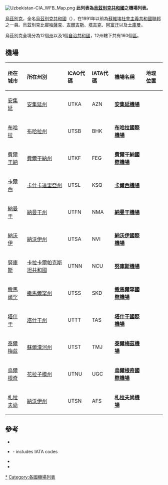 
[[File:Uzbekistan-CIA_WFB_Map.png|thumb]]
'''此列表為[[烏茲別克共和國|烏茲別克共和國]]之機場列表。'''

[[烏茲別克|烏茲別克]]，全名[[烏茲別克共和國|烏茲別克共和國]]（{{lang-uz|O‘zbekiston Respublikasi / Ўзбекистон Республикаси}}），在1991年以前為[[蘇維埃社會主義共和國聯邦|蘇維埃社會主義共和國聯邦]]之一員。烏茲別克比鄰[[哈薩克|哈薩克]]、[[吉爾吉斯|吉爾吉斯]]、[[塔吉克斯坦|塔吉克]]、[[阿富汗|阿富汗]]以及[[土庫曼|土庫曼]]。

烏茲別克全境分為12個[[州|州]]以及1個[[自治共和國|自治共和國]]，12州轄下共有160個[[區|區]]。

==機場==
{| class="wikitable sortable"
|- style="vertical-align:baseline;"
! style="text-align:left;" | 所在城市
! style="text-align:left;" | 所在州別
! style="text-align:left;" | ICAO代碼
! style="text-align:left;" | IATA代碼
! style="text-align:left;" | 機場名稱
! style="text-align:left;" | 地理位置

|-
| [[安集延|安集延]]
| [[安集延州|安集延州]]
| UTKA
| AZN
| '''[[安集延機場|安集延機場]]'''
| {{nowrap|{{smaller|{{coord|40|43|40|N|072|17|38|E|region:UZ_type:airport|format=dms|name=Andizhan Airport}}}}}}

|-
| [[布哈拉|布哈拉]]
| [[布哈拉州|布哈拉州]]
| UTSB
| BHK
| '''[[布哈拉國際機場|布哈拉國際機場]]'''
| {{nowrap|{{smaller|{{coord|39|46|30|N|064|29|00|E|region:UZ_type:airport|name=Bukhara International Airport}}}}}}

|-
| [[費爾干納|費爾干納]]
| [[費爾干納州|費爾干納州]]
| UTKF
| FEG
| '''[[費爾干納國際機場|費爾干納國際機場]]'''
| {{nowrap|{{smaller|{{coord|40|21|32|N|071|44|42|E|region:UZ_type:airport|name=Fergana International Airport}}}}}}

|-
| [[卡爾西|卡爾西]] 
| [[卡什卡達里亞州|卡什卡達里亞州]]
| UTSL
| KSQ
| '''[[卡爾西機場|卡爾西機場]]'''
| {{nowrap|{{smaller|{{coord|38|50|01|N|065|55|17|E|region:UZ_type:airport|name=Karshi Airport/Karshi-Khanabad Air Base}}}}}}

|-
| [[納曼干|納曼干]]
| [[納曼干州|納曼干州]]
| UTFN
| NMA
| '''[[納曼干機場|納曼干機場]]'''
| {{nowrap|{{smaller|{{coord|40|59|04|N|071|33|24|E|region:UZ_type:airport|name=Namangan Airport}}}}}}

|-
| [[納沃伊|納沃伊]]
| [[納沃伊州|納沃伊州]]
| UTSA
| NVI
| '''[[納沃伊國際機場|納沃伊國際機場]]'''
| {{nowrap|{{smaller|{{coord|40|07|04|N|065|10|30|E|region:UZ_type:airport|name=Navoi International Airport}}}}}}

|-
| [[努庫斯|努庫斯]]
| [[卡拉卡爾帕克斯坦共和國|卡拉卡爾帕克斯坦共和國]]
| UTNN
| NCU
| '''[[努庫斯機場|努庫斯機場]]'''
| {{nowrap|{{smaller|{{coord|42|29|18|N|059|37|23|E|region:UZ_type:airport|name=Nukus Airport}}}}}}

|-
| [[撒馬爾罕|撒馬爾罕]]
| [[撒馬爾罕州|撒馬爾罕州]]
| UTSS
| SKD
| '''[[撒馬爾罕國際機場|撒馬爾罕國際機場]]'''
| {{nowrap|{{smaller|{{coord|39|42|02|N|066|59|02|E|region:UZ_type:airport|name=Samarkand Airport}}}}}}

|-
| [[塔什干|塔什干]]
| [[塔什干州|塔什干州]]
| UTTT
| TAS
| '''[[塔什干國際機場|塔什干國際機場]]'''
| {{nowrap|{{smaller|{{coord|41|15|28|N|069|16|52|E|region:UZ_type:airport|name=Tashkent International Airport}}}}}}

|-
| [[泰爾梅茲|泰爾梅茲]]
| [[蘇爾漢河州|蘇爾漢河州]]
| UTST
| TMJ
| '''[[泰爾梅茲機場|泰爾梅茲機場]]'''
| {{nowrap|{{smaller|{{coord|37|17|12|N|067|18|36|E|region:UZ_type:airport|name=Termez Airport}}}}}}

|-
| [[烏爾根奇|烏爾根奇]]
| [[花拉子模州|花拉子模州]]
| UTNU
| UGC
| '''[[烏爾根奇國際機場|烏爾根奇國際機場]]'''
| {{nowrap|{{smaller|{{coord|41|35|03|N|060|38|30|E|region:UZ_type:airport|name=Urgench International Airport}}}}}}

|-
| [[札拉夫尚|札拉夫尚]]
| [[納沃伊州|納沃伊州]]
| UTSN
| AFS
| '''[[札拉夫尚機場|札拉夫尚機場]]'''
| {{nowrap|{{smaller|{{coord|41|36|49|N|064|13|58|E|region:UZ_type:airport|name=Zarafshan Airport}}}}}}

|}

==參考==
* {{cite web | url = http://www.icao.int/safety/ism/Accident%20Incident%20Reporting%20Guidance/LocationIndicatorsByState.pdf | title = ICAO Location Indicators by State | format = [[PDF|PDF]] | publisher = [[ICAO|ICAO]] | date = 17 September 2010 | accessdate = 2013-09-10 | archive-date = 2019-03-25 | archive-url = https://web.archive.org/web/20190325001252/https://www.icao.int/safety/ism/Accident%2520Incident%2520Reporting%2520Guidance/LocationIndicatorsByState.pdf | dead-url = no }}
* {{cite web | url = http://www.unece.org/fileadmin/DAM/cefact/locode/uz.htm | title = UN Location Codes: Uzbekistan | work = UN/LOCODE 2012-1 | publisher = UNECE | date = 14 September 2012 | access-date = 2013-09-10 | archive-date = 2020-01-26 | archive-url = https://web.archive.org/web/20200126151106/http://www.unece.org/fileadmin/DAM/cefact/locode/uz.htm | dead-url = no }} - includes IATA codes
* {{cite web | url = http://www.gcmap.com/search?Q=country:UZ | title = Airports in Uzbekistan | publisher = Great Circle Mapper | accessdate = 7 October 2012 | archive-date = 2019-08-29 | archive-url = https://web.archive.org/web/20190829010448/http://www.gcmap.com/search?Q=country:UZ | dead-url = no }}
* {{cite web | url = http://www.worldaerodata.com/countries/Uzbekistan.php | title = Airports in Uzbekistan | publisher = World Aero Data | accessdate = 7 October 2012 | archive-url = https://web.archive.org/web/20130806101246/http://worldaerodata.com/countries/Uzbekistan.php | archive-date = 2013-08-06 | dead-url = yes }}


{{烏茲別克機場}}
{{Asia in topic|机场列表}}

[[Category:烏茲別克斯坦機場|*]]
[[Category:各國機場列表|Category:各國機場列表]]